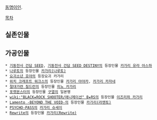 [[동명이인]].

[[목차]]

== 실존인물 ==

== 가공인물 ==
 * [[기동전사 건담 SEED]], [[기동전사 건담 SEED DESTINY]]의 등장인물 [[카가리 유라 아스하]] 
 * [[나루토]]의 등장인물 [[카가리(나루토)]]
 * [[요괴소년 호야]]의 등장요괴 카가리
 * [[위치 크래프트 워크스]]의 등장인물 [[카가리 아야카]], [[카가리 카자네]]
 * [[절대가련 칠드런]]의 등장인물 [[히노 카가리]] 
 * [[포켓몬스터]]의 등장인물 [[구열]]의 일본명 
 * [[wiki:"BLACK★ROCK SHOOTER/애니메이션" B★RS]]의 등장인물 [[이즈리하 카가리]] 
 * [[Lamento -BEYOND THE VOID-]]의 등장인물 [[카가리(라멘토)]]
 * [[PSYCHO-PASS]]의 [[카가리 슈세이]]
 * [[Rewrite]]의 등장인물 [[카가리(Rewrite)]] 
